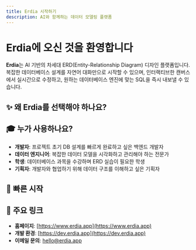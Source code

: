 ```yaml
---
title: Erdia 시작하기
description: AI와 함께하는 데이터 모델링 플랫폼
---
```



# Erdia에 오신 것을 환영합니다

**Erdia**는 AI 기반의 차세대 ERD(Entity-Relationship Diagram) 디자인 플랫폼입니다. 복잡한 데이터베이스 설계를 자연어 대화만으로 시작할 수 있으며, 인터랙티브한 캔버스에서 실시간으로 수정하고, 원하는 데이터베이스 엔진에 맞는 SQL을 즉시 내보낼 수 있습니다.

## ✨ 왜 Erdia를 선택해야 하나요?

<Cards>
  <Card title="⚡ 70% 시간 단축" description="기존 ERD 도구 대비 데이터베이스 설계 시간을 대폭 줄입니다" />
  <Card title="🤖 AI 어시스턴트" description="자연어로 ERD를 생성하고 수정할 수 있습니다" />
  <Card title="🎨 직관적인 캔버스" description="드래그 앤 드롭으로 엔티티를 배치하고 관계를 연결합니다" />
  <Card title="💾 실시간 자동 저장" description="작업 내용이 클라우드에 자동 저장되어 데이터 손실 걱정이 없습니다" />
</Cards>

## 🎓 누가 사용하나요?

- **개발자**: 프로젝트 초기 DB 설계를 빠르게 완료하고 싶은 백엔드 개발자
- **데이터 엔지니어**: 복잡한 데이터 모델을 시각화하고 관리해야 하는 전문가
- **학생**: 데이터베이스 과목을 수강하며 ERD 실습이 필요한 학생
- **기획자**: 개발자와 협업하기 위해 데이터 구조를 이해하고 싶은 기획자

## 🚀 빠른 시작

<Cards>
  <Card title="시작하기" description="Erdia 사용을 시작하는 방법을 알아보세요" href="/docs/getting-started" />
  <Card title="주요 기능" description="Erdia의 핵심 기능들을 살펴보세요" href="/docs/features" />
  <Card title="가이드" description="기능별 상세 사용 가이드를 확인하세요" href="/docs/guides" />
  <Card title="FAQ" description="자주 묻는 질문과 답변을 확인하세요" href="/docs/faq" />
</Cards>

## 🔗 주요 링크

- **홈페이지**: [https://www.erdia.app](https://www.erdia.app)
- **개발 환경**: [https://dev.erdia.app](https://dev.erdia.app)
- **이메일 문의**: hello@erdia.app

